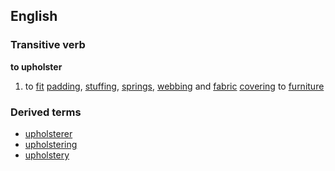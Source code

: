 ==English==
===Transitive verb===
'''to upholster'''
# to [[fit]] [[padding]], [[stuffing]], [[spring]]s, [[webbing]] and [[fabric]] [[covering]] to [[furniture]]
===Derived terms===
*[[upholsterer]]
*[[upholstering]]
*[[upholstery]]